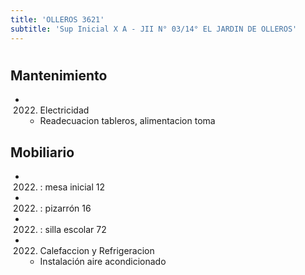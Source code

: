```yaml
---
title: 'OLLEROS 3621'
subtitle: 'Sup Inicial X A - JII N° 03/14° EL JARDIN DE OLLEROS'
---
```


#


## Mantenimiento

*  (2022) Electricidad 
    + Readecuacion tableros, alimentacion toma


## Mobiliario

*  (2022) : mesa inicial 12 

*  (2022) : pizarrón 16 

*  (2022) : silla escolar 72 




*  (2022) Calefaccion y Refrigeracion 
    + Instalación aire acondicionado



